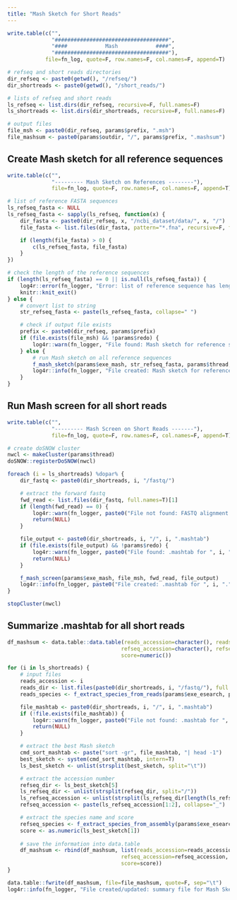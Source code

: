 ```yaml
---
title: "Mash Sketch for Short Reads"
---
```


```r
write.table(c("",
              "####################################",
              "####            Mash            ####",
              "####################################"),
            file=fn_log, quote=F, row.names=F, col.names=F, append=T)

# refseq and short reads directories
dir_refseq <- paste0(getwd(), "/refseq/")
dir_shortreads <- paste0(getwd(), "/short_reads/")

# lists of refseq and short reads
ls_refseq <- list.dirs(dir_refseq, recursive=F, full.names=F)
ls_shortreads <- list.dirs(dir_shortreads, recursive=F, full.names=F)

# output files
file_msh <- paste0(dir_refseq, params$prefix, ".msh")
file_mashsum <- paste0(params$outdir, "/", params$prefix, ".mashsum")
```

## Create Mash sketch for all reference sequences
```r
write.table(c("",
              "--------- Mash Sketch on References --------"),
              file=fn_log, quote=F, row.names=F, col.names=F, append=T)

# list of reference FASTA sequences
ls_refseq_fasta <- NULL
ls_refseq_fasta <- sapply(ls_refseq, function(x) {
    dir_fasta <- paste0(dir_refseq, x, "/ncbi_dataset/data/", x, "/")
    file_fasta <- list.files(dir_fasta, pattern="*.fna", recursive=F, full.names=T)

    if (length(file_fasta) > 0) {
        c(ls_refseq_fasta, file_fasta)
    }
})

# check the length of the reference sequences
if (length(ls_refseq_fasta) == 0 || is.null(ls_refseq_fasta)) {
    log4r::error(fn_logger, "Error: list of reference sequence has length zero. Exited.")
    knitr::knit_exit()
} else {
    # convert list to string
    str_refseq_fasta <- paste(ls_refseq_fasta, collapse=" ")

    # check if output file exists
    prefix <- paste0(dir_refseq, params$prefix)
    if (file.exists(file_msh) && !params$redo) {
        log4r::warn(fn_logger, "File found: Mash sketch for reference sequences. Skipped.")
    } else {
        # run Mash sketch on all reference sequences
        f_mash_sketch(params$exe_mash, str_refseq_fasta, params$thread, prefix)
        log4r::info(fn_logger, "File created: Mash sketch for reference sequences.")
    }
}
```

## Run Mash screen for all short reads
```r
write.table(c("",
              "--------- Mash Screen on Short Reads -------"),
              file=fn_log, quote=F, row.names=F, col.names=F, append=T)

# create doSNOW cluster
nwcl <- makeCluster(params$thread)
doSNOW::registerDoSNOW(nwcl)

foreach (i = ls_shortreads) %dopar% {
    dir_fastq <- paste0(dir_shortreads, i, "/fastq/")

    # extract the forward fastq
    fwd_read <- list.files(dir_fastq, full.names=T)[1]
    if (length(fwd_read) == 0) {
        log4r::warn(fn_logger, paste0("File not found: FASTQ alignment for ", i, ". Skipped."))
        return(NULL)
    }

    file_output <- paste0(dir_shortreads, i, "/", i, ".mashtab")
    if (file.exists(file_output) && !params$redo) {
        log4r::warn(fn_logger, paste0("File found: .mashtab for ", i, ". Skipped."))
        return(NULL)
    }

    f_mash_screen(params$exe_mash, file_msh, fwd_read, file_output)
    log4r::info(fn_logger, paste0("File created: .mashtab for ", i, "."))
}

stopCluster(nwcl)
```

## Summarize .mashtab for all short reads
```r
df_mashsum <- data.table::data.table(reads_accession=character(), reads_dir=character(), reads_species=character(),
                                    refseq_accession=character(), refseq_dir=character(), refseq_species=character(),
                                    score=numeric())

for (i in ls_shortreads) {
    # input files
    reads_accession <- i
    reads_dir <- list.files(paste0(dir_shortreads, i, "/fastq/"), full.names=T)[1]
    reads_species <- f_extract_species_from_reads(params$exe_esearch, params$exe_efetch, i)

    file_mashtab <- paste0(dir_shortreads, i, "/", i, ".mashtab")
    if (!file.exists(file_mashtab)) {
        log4r::warn(fn_logger, paste0("File not found: .mashtab for ", i, ". Skipped."))
        return(NULL)
    }

    # extract the best Mash sketch
    cmd_sort_mashtab <- paste("sort -gr", file_mashtab, "| head -1")
    best_sketch <- system(cmd_sort_mashtab, intern=T)
    ls_best_sketch <- unlist(strsplit(best_sketch, split="\t"))

    # extract the accession number
    refseq_dir <- ls_best_sketch[5]
    ls_refseq_dir <- unlist(strsplit(refseq_dir, split="/"))
    ls_refseq_accession <- unlist(strsplit(ls_refseq_dir[length(ls_refseq_dir)], split="_"))
    refseq_accession <- paste(ls_refseq_accession[1:2], collapse="_")

    # extract the species name and score
    refseq_species <- f_extract_species_from_assembly(params$exe_esearch, params$exe_efetch, params$exe_xtract, refseq_accession)
    score <- as.numeric(ls_best_sketch[1])
    
    # save the information into data.table
    df_mashsum <- rbind(df_mashsum, list(reads_accession=reads_accession, reads_dir=reads_dir, reads_species=reads_species,
                                    refseq_accession=refseq_accession, refseq_dir=refseq_dir, refseq_species=refseq_species,
                                    score=score))
}

data.table::fwrite(df_mashsum, file=file_mashsum, quote=F, sep="\t")
log4r::info(fn_logger, "File created/updated: summary file for Mash Sketches.")
```